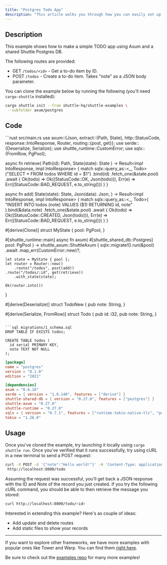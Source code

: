 ```yaml
---
title: "Postgres Todo App"
description: "This article walks you through how you can easily set up a simple to-do app using Axum and SQLx with PostgresQL."
---
```


## Description 
This example shows how to make a simple TODO app using Axum and a shared Shuttle Postgres DB.

The following routes are provided:
- GET `/todos/<id>` - Get a to-do item by ID.
- POST `/todos` - Create a to-do item. Takes "note" as a JSON body parameter.

You can clone the example below by running the following (you'll need `cargo-shuttle` installed):
```bash 
cargo shuttle init --from shuttle-hq/shuttle-examples \
 --subfolder axum/postgres
```

## Code

<CodeGroup>
```rust src/main.rs
use axum::{Json, 
	extract::{Path, State}, 
	http::StatusCode, 
	response::IntoResponse, 
	Router, 
	routing::{post, get}};
use serde::{Deserialize, Serialize};
use shuttle_runtime::CustomError;
use sqlx::{FromRow, PgPool};

async fn retrieve(
	Path(id): Path<i32>, 
	State(state): State<MyState>
	) -> Result<impl IntoResponse, impl IntoResponse> {
    match sqlx::query_as::<_, Todo>("SELECT * FROM todos WHERE id = $1")
        .bind(id)
        .fetch_one(&state.pool)
        .await {
		Ok(todo) => Ok((StatusCode::OK, Json(todo))),
		Err(e) => Err((StatusCode::BAD_REQUEST, e.to_string()))
	}
}

async fn add(
    State(state): State<MyState>,
    Json(data): Json<TodoNew>,
) -> Result<impl IntoResponse, impl IntoResponse> {
    match sqlx::query_as::<_, Todo>(
	"INSERT INTO todos (note) VALUES ($1) RETURNING id, note"
	).bind(&data.note)
        .fetch_one(&state.pool)
        .await {
		Ok(todo) => Ok((StatusCode::CREATED, Json(todo))),
		Err(e) => Err((StatusCode::BAD_REQUEST, e.to_string()))
	}
}

#[derive(Clone)]
struct MyState {
    pool: PgPool,
}

#[shuttle_runtime::main]
async fn axum(
	#[shuttle_shared_db::Postgres] pool: PgPool
	) -> shuttle_axum::ShuttleAxum {
    sqlx::migrate!().run(&pool)
        .await
        .map_err(CustomError::new)?;

    let state = MyState { pool };
    let router = Router::new()
        .route("/todos", post(add))
	.route("/todos/:id", get(retrieve))
        .with_state(state);

    Ok(router.into())
}

#[derive(Deserialize)]
struct TodoNew {
    pub note: String,
}

#[derive(Serialize, FromRow)]
struct Todo {
    pub id: i32,
    pub note: String,
}
```

```sql migrations/1_schema.sql
DROP TABLE IF EXISTS todos;

CREATE TABLE todos (
  id serial PRIMARY KEY,
  note TEXT NOT NULL
);
```

```toml Cargo.toml
[package]
name = "postgres"
version = "0.1.0"
edition = "2021"

[dependencies]
axum = "0.6.18"
serde = { version = "1.0.148", features = ["derive"] }
shuttle-shared-db = { version = "0.27.0", features = ["postgres"] }
shuttle-axum = "0.27.0"
shuttle-runtime = "0.27.0"
sqlx = { version = "0.7.1", features = ["runtime-tokio-native-tls", "postgres"] }
tokio = "1.26.0"
```
</CodeGroup>

## Usage

Once you've cloned the example, try launching it locally using `cargo shuttle run`. Once you've verified that it runs successfully, try using cURL in a new terminal to send a POST request:

```bash
curl -X POST -d '{"note":"Hello world!"}' -H 'Content-Type: application/json' \
 http://localhost:8000/todo
```

Assuming the request was successful, you'll get back a JSON response with the ID and Note of the record you just created. If you try the following cURL command, you should be able to then retrieve the message you stored:

```bash
curl http://localhost:8000/todo/<id>
```

Interested in extending this example? Here's as couple of ideas:
- Add update and delete routes
- Add static files to show your records
---

<Tip> If you want to explore other frameworks, we have more examples with popular ones like Tower and Warp. You can find them [right here](../examples/other). </Tip>

<Tip> Be sure to check out the [examples repo](https://github.com/shuttle-hq/shuttle-examples) for many more examples! </Tip>

